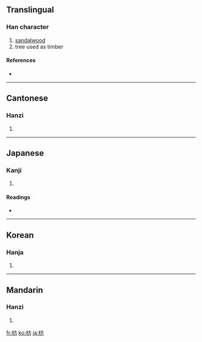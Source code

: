 ==Translingual==

===Han character===
{{Han char|rn=75|rad=木|as=04|sn=8|four=4092<sub>7</sub>|canj=木卜竹尸 (DYHS)}}

# [[sandalwood]]
# tree used as timber

====References====
* {{Han ref|kx=0515.020|dkj=14532|dj=0903.020|hdz=21174.040|uh=678B|ud=26507|bh=AA44|bd=43588}}

----

==Cantonese==

===Hanzi===
{{yue-hanzi|jyut=|y=fong1}}

# {{defn|Cantonese}}

----

==Japanese==

===Kanji===
{{ja-kanji|grade=|rs=木04}}

# {{defn|Japanese}}

====Readings====
* {{ja-readings|on=[[ほう]] (hō), [[へい]] (hei)|kun=[[まゆみ]] (mayumi), [[ふしずけ]] (fushizuke), [[いかだ]] (ikada)}}

----

==Korean==

===Hanja===
{{ko-hanja|hangeul=방|eumhun=|rv=bang|mr=pang|y=pang}}

# {{defn|Korean}}

----

==Mandarin==

===Hanzi===
{{cmn-hanzi|pin=[[fāng]] ([[fang1]])|wg=fang<sup>1</sup>}}

# {{defn|Mandarin}}

[[fr:枋]]
[[ko:枋]]
[[ja:枋]]
